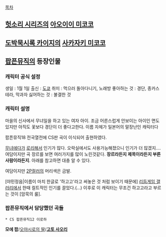 [[목차]]
== [[헛소리 시리즈]]의 [[아오이이 미코코]] == 
== [[도박묵시록 카이지]]의 [[사카자키 미코코]] ==
== [[팝픈뮤직]]의 등장인물 ==
=== 캐릭터 공식 설정 ===
생일 : 1월 1일
출신 : [[도쿄]]
취미 : 먹으러 돌아다니기, 노래방
좋아하는 것 : 경단, 종카스테라, 막과자
싫어하는 것 : 불결한 것

=== 캐릭터 설명 ===
마을의 신사에서 무녀일을 하고 있는 여자 아이. 조금 어른스럽게 안보이는 아이인 면도 있지만 아직도 꽃보다 경단이 더 좋다고한다. 이름 자체가 일본어의 말장난인 캐릭터다 

팝픈뮤직18 전국열전에 CS판 곡이 이식되어 출현하였다.

[[무녀]]에다가 [[로리]]해서 인기가 많다. 오락실에서도 사용가능해졌으니 인기가 더 많겠지.... 여담이지만 곡 장르를 보면 여러가지를 많이 노린것같다. '''장르라든지 제목이라든지 부른사람이라든지'''. 아래를 참고하면 대충 알 수 있다.

여담이지만 [[2P컬러]]의 머리색은 금발.

[야민정음|이름이 마치 한글로 '하고고'라고 써놓은 것 처럼 보이기 때문에] [[리듬게임 갤러리]]에서 한때 컬트적인 인기를 끌었다.(...) 이후로 이 캐릭터는 무조건 하고고라고 부르는 것이 [암묵의 룰].

=== 팝픈뮤직에서 담당했던 곡들 ===
 * CS 팝픈뮤직12 이로하 
{{{#!html
<iframe title="YouTube video player" class="youtube-player" type="text/html" width="480" height="390" src="http://www.youtube.com/embed/AR_A5ltg4IY" frameborder="0" allowFullScreen></iframe>
}}}
'''모에 팝'''/[[オヤシロのムスメ|오야시로의 딸]]/'''[[고토 사오리]]'''
